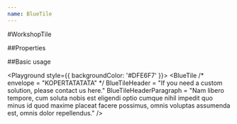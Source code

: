 ```yaml
---
name: BlueTile
---
```



#WorkshopTile

##Properties

<PropsTable of={BlueTile} />

##Basic usage

<Playground style={{ backgroundColor: '#DFE6F7' }}>
  <BlueTile
  /* envelope = "KOPERTATATATA" */
  BlueTileHeader = "If you need a custom solution, please contact us here."
  BlueTileHeaderParagraph = "Nam libero tempore, cum soluta nobis est eligendi optio cumque nihil impedit quo minus id quod maxime placeat facere possimus, omnis voluptas assumenda est, omnis dolor repellendus."
  />
</Playground>
